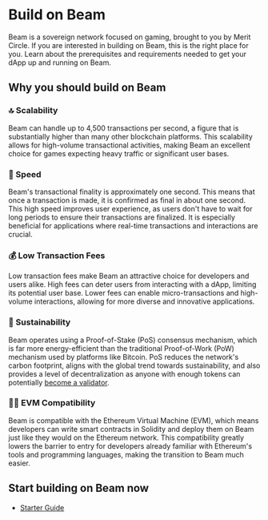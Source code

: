 # Build on Beam 


Beam is a sovereign network focused on gaming, brought to you by Merit Circle. If you are interested in building on Beam, this is the right place for you. Learn about the prerequisites and requirements needed to get your dApp up and running on Beam.


## Why you should build on Beam

### 🔝 Scalability 
Beam can handle up to 4,500 transactions per second, a figure that is substantially higher than many other blockchain platforms. This scalability allows for high-volume transactional activities, making Beam an excellent choice for games expecting heavy traffic or significant user bases.

### 💨 Speed
Beam's transactional finality is approximately one second. This means that once a transaction is made, it is confirmed as final in about one second. This high speed improves user experience, as users don't have to wait for long periods to ensure their transactions are finalized. It is especially beneficial for applications where real-time transactions and interactions are crucial.

### 💰 Low Transaction Fees
Low transaction fees make Beam an attractive choice for developers and users alike. High fees can deter users from interacting with a dApp, limiting its potential user base. Lower fees can enable micro-transactions and high-volume interactions, allowing for more diverse and innovative applications.

### 🌳 Sustainability
Beam operates using a Proof-of-Stake (PoS) consensus mechanism, which is far more energy-efficient than the traditional Proof-of-Work (PoW) mechanism used by platforms like Bitcoin. PoS reduces the network's carbon footprint, aligns with the global trend towards sustainability, and also provides a level of decentralization as anyone with enough tokens can potentially [become a validator](/chain/nodes/requirements-validator).

### 👷‍♂️ EVM Compatibility
Beam is compatible with the Ethereum Virtual Machine (EVM), which means developers can write smart contracts in Solidity and deploy them on Beam just like they would on the Ethereum network. This compatibility greatly lowers the barrier to entry for developers already familiar with Ethereum's tools and programming languages, making the transition to Beam much easier.



## Start building on Beam now

- [Starter Guide](/chain/builder/starter-guide)


